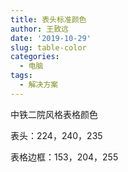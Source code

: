 ```yaml
---
title: 表头标准颜色
author: 王致远
date: '2019-10-29'
slug: table-color
categories:
  - 电脑
tags:
  - 解决方案
---
```


中铁二院风格表格颜色

表头：224，240，235

表格边框：153，204，255
